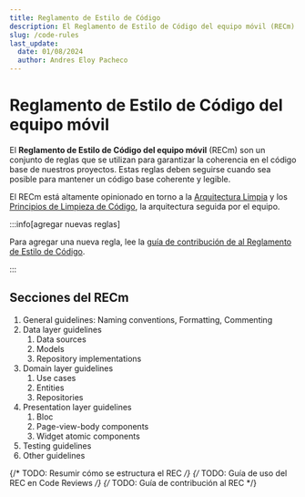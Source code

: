 ```yaml
---
title: Reglamento de Estilo de Código
description: El Reglamento de Estilo de Código del equipo móvil (RECm) son un conjunto de reglas que se utilizan para garantizar la coherencia en el código base de nuestros proyectos.
slug: /code-rules
last_update:
  date: 01/08/2024
  author: Andres Eloy Pacheco
---
```


# Reglamento de Estilo de Código del equipo móvil

El **Reglamento de Estilo de Código del equipo móvil** (RECm) son un conjunto de reglas que se utilizan para garantizar la coherencia en el código base de nuestros proyectos.
Estas reglas deben seguirse cuando sea posible para mantener un código base coherente y legible.

El RECm está altamente opinionado en torno a la [Arquitectura Limpia](https://blog.cleancoder.com/uncle-bob/2012/08/13/the-clean-architecture.html) y los [Principios de Limpieza de Código](https://g.co/kgs/qunvt4A), la arquitectura seguida por el equipo.


:::info[agregar nuevas reglas]


Para agregar una nueva regla, lee la [guía de contribución de al Reglamento de Estilo de Código](https://github.com/Avila-Tek/avilatek-mobile-docs/blob/main/CONTRIBUTING.md).

:::

## Secciones del RECm

1. General guidelines: Naming conventions, Formatting, Commenting
2. Data layer guidelines
    1. Data sources
    2. Models
    3. Repository implementations
3. Domain layer guidelines
    1. Use cases
    2. Entities
    3. Repositories
4. Presentation layer guidelines
    1. Bloc
    2. Page-view-body components 
    3. Widget atomic components
5. Testing guidelines
6. Other guidelines



{/* TODO: Resumir cómo se estructura el REC */}
{/* TODO: Guía de uso del REC en Code Reviews */}
{/* TODO: Guía de contribución al REC */}